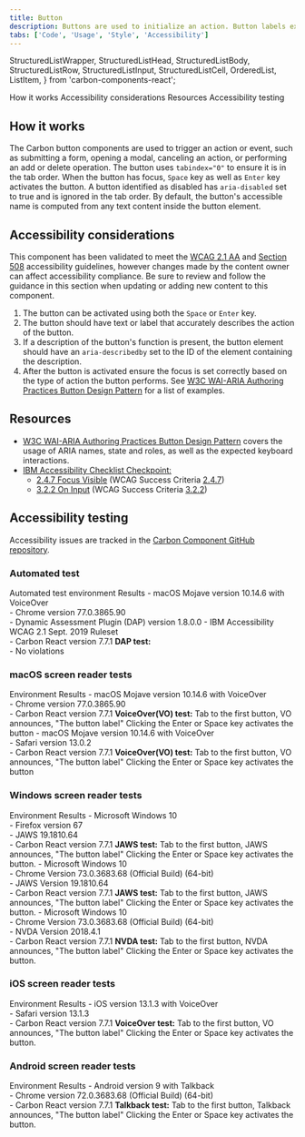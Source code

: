 ```yaml
---
title: Button
description: Buttons are used to initialize an action. Button labels express what action will occur when the user interacts with it.```
tabs: ['Code', 'Usage', 'Style', 'Accessibility']
---
```


  StructuredListWrapper,
  StructuredListHead,
  StructuredListBody,
  StructuredListRow,
  StructuredListInput,
  StructuredListCell,
  OrderedList,
  ListItem,
} from 'carbon-components-react';

<AnchorLinks>
  <AnchorLink>How it works</AnchorLink>
  <AnchorLink>Accessibility considerations</AnchorLink>
  <AnchorLink>Resources</AnchorLink>
  <AnchorLink>Accessibility testing</AnchorLink>
</AnchorLinks>

## How it works

The Carbon button components are used to trigger an action or event, such as submitting a form, opening a modal, canceling an action, or performing an add or delete operation. The button uses `tabindex="0"` to ensure it is in the tab order. When the button has focus, `Space` key as well as `Enter` key activates the button. A button identified as disabled has `aria-disabled` set to true and is ignored in the tab order. By default, the button's accessible name is computed from any text content inside the button element.

## Accessibility considerations

This component has been validated to meet the [WCAG 2.1 AA](https://www.w3.org/TR/WCAG21/) and [Section 508](http://www.section508.gov/) accessibility guidelines, however changes made by the content owner can affect accessibility compliance. Be sure to review and follow the guidance in this section when updating or adding new content to this component.

1. The button can be activated using both the `Space` or `Enter` key.
1. The button should have text or label that accurately describes the action of the button.
1. If a description of the button's function is present, the button element should have an `aria-describedby` set to the ID of the element containing the description.
1. After the button is activated ensure the focus is set correctly based on the type of action the button performs. See [W3C WAI-ARIA Authoring Practices Button Design Pattern](https://www.w3.org/TR/wai-aria-practices-1.1/#button) for a list of examples.

## Resources

- [W3C WAI-ARIA Authoring Practices Button Design Pattern](https://www.w3.org/TR/wai-aria-practices-1.1/#button) covers the usage of ARIA names, state and roles, as well as the expected keyboard interactions.
- [IBM Accessibility Checklist Checkpoint:](https://www.ibm.com/able/guidelines/ci162/accessibility_checklist.html)
  - [2.4.7 Focus Visible](https://www.ibm.com/able/guidelines/ci162/focus_visible.html) (WCAG Success Criteria [2.4.7](https://www.w3.org/WAI/WCAG21/Understanding/focus-visible))
  - [3.2.2 On Input](https://www.ibm.com/able/guidelines/ci162/on_input.html) (WCAG Success Criteria [3.2.2](https://www.w3.org/TR/2016/NOTE-UNDERSTANDING-WCAG20-20161007/consistent-behavior-unpredictable-change.html))

## Accessibility testing

Accessibility issues are tracked in the [Carbon Component GitHub repository](https://github.com/carbon-design-system/carbon/milestones).

### Automated test

<Row>
  <Column noGutterSm>
    <StructuredListWrapper>
      <StructuredListHead>
        <StructuredListRow head>
          <StructuredListCell head>
            Automated test environment
          </StructuredListCell>
          <StructuredListCell head>Results</StructuredListCell>
        </StructuredListRow>
      </StructuredListHead>
      <StructuredListBody>
        <StructuredListRow>
          <StructuredListCell>
            - macOS Mojave version 10.14.6 with VoiceOver
            <br />
            - Chrome version 77.0.3865.90
            <br />
            - Dynamic Assessment Plugin (DAP) version 1.8.0.0 - IBM
            Accessibility WCAG 2.1 Sept. 2019 Ruleset
            <br />- Carbon React version 7.7.1
          </StructuredListCell>
          <StructuredListCell>
            <strong>DAP test:</strong>
            <br />- No violations
          </StructuredListCell>
        </StructuredListRow>
      </StructuredListBody>
    </StructuredListWrapper>
  </Column>
</Row>

### macOS screen reader tests

<Row>
  <Column noGutterSm>
    <StructuredListWrapper>
      <StructuredListHead>
        <StructuredListRow head>
          <StructuredListCell head>Environment </StructuredListCell>
          <StructuredListCell head>Results</StructuredListCell>
        </StructuredListRow>
      </StructuredListHead>
      <StructuredListBody>
        <StructuredListRow>
          <StructuredListCell>
            - macOS Mojave version 10.14.6 with VoiceOver
            <br />
            - Chrome version 77.0.3865.90
            <br />- Carbon React version 7.7.1
          </StructuredListCell>
          <StructuredListCell>
            <strong>VoiceOver(VO) test:</strong>
            <OrderedList>
              <ListItem>
                Tab to the first button, VO announces, "The button label"
              </ListItem>
              <ListItem>
                Clicking the Enter or Space key activates the button
              </ListItem>
            </OrderedList>
          </StructuredListCell>
        </StructuredListRow>
        <StructuredListRow>
          <StructuredListCell>
            - macOS Mojave version 10.14.6 with VoiceOver
            <br />
            - Safari version 13.0.2
            <br />- Carbon React version 7.7.1
          </StructuredListCell>
          <StructuredListCell>
            <strong>VoiceOver(VO) test:</strong>
            <OrderedList>
              <ListItem>
                Tab to the first button, VO announces, "The button label"
              </ListItem>
              <ListItem>
                Clicking the Enter or Space key activates the button
              </ListItem>
            </OrderedList>
          </StructuredListCell>
        </StructuredListRow>
      </StructuredListBody>
    </StructuredListWrapper>
  </Column>
</Row>

### Windows screen reader tests

<Row>
  <Column noGutterSm>
    <StructuredListWrapper>
      <StructuredListHead>
        <StructuredListRow head>
          <StructuredListCell head>Environment</StructuredListCell>
          <StructuredListCell head>Results</StructuredListCell>
        </StructuredListRow>
      </StructuredListHead>
      <StructuredListBody>
        <StructuredListRow>
          <StructuredListCell>
            - Microsoft Windows 10
            <br />
            - Firefox version 67
            <br />
            - JAWS 19.1810.64
            <br />- Carbon React version 7.7.1
          </StructuredListCell>
          <StructuredListCell>
            <strong>JAWS test:</strong>
            <OrderedList>
              <ListItem>
                Tab to the first button, JAWS announces, "The button label"
              </ListItem>
              <ListItem>
                Clicking the Enter or Space key activates the button.
              </ListItem>
            </OrderedList>
          </StructuredListCell>
        </StructuredListRow>
        <StructuredListRow>
          <StructuredListCell>
            - Microsoft Windows 10
            <br />
            - Chrome Version 73.0.3683.68 (Official Build) (64-bit)
            <br />
            - JAWS Version 19.1810.64
            <br />- Carbon React version 7.7.1
          </StructuredListCell>
          <StructuredListCell>
            <strong>JAWS test:</strong>
            <OrderedList>
              <ListItem>
                Tab to the first button, JAWS announces, "The button label"
              </ListItem>
              <ListItem>
                Clicking the Enter or Space key activates the button.
              </ListItem>
            </OrderedList>
          </StructuredListCell>
        </StructuredListRow>
        <StructuredListRow>
          <StructuredListCell>
            - Microsoft Windows 10
            <br />
            - Chrome Version 73.0.3683.68 (Official Build) (64-bit)
            <br />
            - NVDA Version 2018.4.1
            <br />- Carbon React version 7.7.1
          </StructuredListCell>
          <StructuredListCell>
            <strong>NVDA test:</strong>
            <OrderedList>
              <ListItem>
                Tab to the first button, NVDA announces, "The button label"
              </ListItem>
              <ListItem>
                Clicking the Enter or Space key activates the button.
              </ListItem>
            </OrderedList>
          </StructuredListCell>
        </StructuredListRow>
      </StructuredListBody>
    </StructuredListWrapper>
  </Column>
</Row>

### iOS screen reader tests

<Row>
  <Column noGutterSm>
    <StructuredListWrapper>
      <StructuredListRow head>
        <StructuredListCell head>Environment </StructuredListCell>
        <StructuredListCell head>Results</StructuredListCell>
      </StructuredListRow>
      <StructuredListBody>
        <StructuredListRow>
          <StructuredListCell>
            - iOS version 13.1.3 with VoiceOver
            <br />
            - Safari version 13.1.3
            <br />- Carbon React version 7.7.1
          </StructuredListCell>
          <StructuredListCell>
            <strong>VoiceOver test:</strong>
            <OrderedList>
              <ListItem>
                Tab to the first button, VO announces, "The button label"
              </ListItem>
              <ListItem>
                Clicking the Enter or Space key activates the button.
              </ListItem>
            </OrderedList>
          </StructuredListCell>
        </StructuredListRow>
      </StructuredListBody>
    </StructuredListWrapper>
  </Column>
</Row>

### Android screen reader tests

<Row>
  <Column noGutterSm>
    <StructuredListWrapper>
      <StructuredListHead>
        <StructuredListRow head>
          <StructuredListCell head>Environment </StructuredListCell>
          <StructuredListCell head>Results</StructuredListCell>
        </StructuredListRow>
      </StructuredListHead>
      <StructuredListBody>
        <StructuredListRow>
          <StructuredListCell>
            - Android version 9 with Talkback
            <br />
            - Chrome version 72.0.3683.68 (Official Build) (64-bit)
            <br />- Carbon React version 7.7.1
          </StructuredListCell>
          <StructuredListCell>
            <strong>Talkback test:</strong>
            <OrderedList>
              <ListItem>
                Tab to the first button, Talkback announces, "The button label"
              </ListItem>
              <ListItem>
                Clicking the Enter or Space key activates the button.
              </ListItem>
            </OrderedList>
          </StructuredListCell>
        </StructuredListRow>
      </StructuredListBody>
    </StructuredListWrapper>
  </Column>
</Row>
